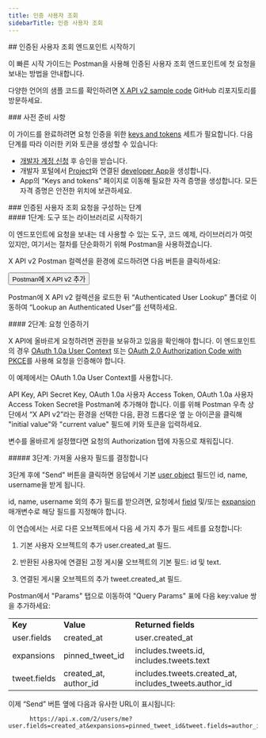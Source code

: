 ```yaml
---
title: 인증 사용자 조회
sidebarTitle: 인증 사용자 조회
---
```



<div id="getting-started-with-the-authenticated-user-lookup-endpoint">
  ## 인증된 사용자 조회 엔드포인트 시작하기
</div>

이 빠른 시작 가이드는 Postman을 사용해 인증된 사용자 조회 엔드포인트에 첫 요청을 보내는 방법을 안내합니다.

다양한 언어의 샘플 코드를 확인하려면 [X API v2 sample code](https://github.com/xdevplatform/Twitter-API-v2-sample-code) GitHub 리포지토리를 방문하세요.

<Note>
  ### 사전 준비 사항

  이 가이드를 완료하려면 요청 인증을 위한 [keys and tokens](/ko/resources/fundamentals/authentication) 세트가 필요합니다. 다음 단계를 따라 이러한 키와 토큰을 생성할 수 있습니다:

  - [개발자 계정 신청](https://developer.x.com/en/apply-for-access) 후 승인을 받습니다.
  - 개발자 포털에서 [Project](/ko/resources/fundamentals/projects)와 연결된 [developer App](/ko/resources/fundamentals/developer-apps)을 생성합니다.
  - App의 “Keys and tokens” 페이지로 이동해 필요한 자격 증명을 생성합니다. 모든 자격 증명은 안전한 위치에 보관하세요.
</Note>

<div id="steps-to-build-an-authenticated-user-lookup-request">
  ### 인증된 사용자 조회 요청을 구성하는 단계
</div>

<div id="step-one-start-with-a-tool-or-library">
  #### 1단계: 도구 또는 라이브러리로 시작하기
</div>

이 엔드포인트에 요청을 보내는 데 사용할 수 있는 도구, 코드 예제, 라이브러리가 여럿 있지만, 여기서는 절차를 단순화하기 위해 Postman을 사용하겠습니다.

X API v2 Postman 컬렉션을 환경에 로드하려면 다음 버튼을 클릭하세요:

<Button href="https://app.getpostman.com/run-collection/9956214-784efcda-ed4c-4491-a4c0-a26470a67400">
  Postman에 X API v2 추가
</Button>

Postman에 X API v2 컬렉션을 로드한 뒤 “Authenticated User Lookup” 폴더로 이동하여 “Lookup an Authenticated User”를 선택하세요.

<div id="step-two-authenticate-your-request">
  #### 2단계: 요청 인증하기
</div>

X API에 올바르게 요청하려면 권한을 보유하고 있음을 확인해야 합니다. 이 엔드포인트의 경우 [OAuth 1.0a User Context](/ko/resources/fundamentals/authentication) 또는 [OAuth 2.0 Authorization Code with PKCE](ko/resources/fundamentals/authentication#oauth-2-0-authorization-code-flow-with-pkce-2)를 사용해 요청을 인증해야 합니다.

이 예제에서는 OAuth 1.0a User Context를 사용합니다.

API Key, API Secret Key, OAuth 1.0a 사용자 Access Token, OAuth 1.0a 사용자 Access Token Secret을 Postman에 추가해야 합니다. 이를 위해 Postman 우측 상단에서 “X API v2”라는 환경을 선택한 다음, 환경 드롭다운 옆 눈 아이콘을 클릭해 "initial value"와 "current value" 필드에 키와 토큰을 입력하세요.

변수를 올바르게 설정했다면 요청의 Authorization 탭에 자동으로 채워집니다.
 

<div id="step-three-determine-which-user-fields-you-want-to-retrieve">
  ##### 3단계: 가져올 사용자 필드를 결정합니다
</div>

3단계 후에 "Send" 버튼을 클릭하면 응답에서 기본 [user object](/ko/x-api/fundamentals/data-dictionary#user) 필드인 id, name, username을 받게 됩니다.

id, name, username 외의 추가 필드를 받으려면, 요청에서 [field](/ko/x-api/fundamentals/fields) 및/또는 [expansion](/ko/x-api/fundamentals/expansions) 매개변수로 해당 필드를 지정해야 합니다.

이 연습에서는 서로 다른 오브젝트에서 다음 세 가지 추가 필드 세트를 요청합니다:

1. 기본 사용자 오브젝트의 추가 user.created\_at 필드.

2. 반환된 사용자에 연결된 고정 게시물 오브젝트의 기본 필드: id 및 text.

3. 연결된 게시물 오브젝트의 추가 tweet.created\_at 필드.

Postman에서 "Params" 탭으로 이동하여 "Query Params" 표에 다음 key:value 쌍을 추가하세요:

|     |     |     |
| :--- | :--- | :--- |
| **Key** | **Value** | **Returned fields** |
| user.fields | created\_at | user.created\_at |
| expansions | pinned\_tweet\_id | includes.tweets.id,  <br />includes.tweets.text |
| tweet.fields | created\_at, author\_id | includes.tweets.created\_at, includes\_tweets.author\_id |

이제 “Send” 버튼 옆에 다음과 유사한 URL이 표시됩니다:

```
      https://api.x.com/2/users/me?user.fields=created_at&expansions=pinned_tweet_id&tweet.fields=author_id,created_at
```